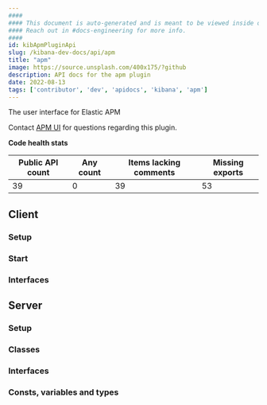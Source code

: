 ```yaml
---
####
#### This document is auto-generated and is meant to be viewed inside our experimental, new docs system.
#### Reach out in #docs-engineering for more info.
####
id: kibApmPluginApi
slug: /kibana-dev-docs/api/apm
title: "apm"
image: https://source.unsplash.com/400x175/?github
description: API docs for the apm plugin
date: 2022-08-13
tags: ['contributor', 'dev', 'apidocs', 'kibana', 'apm']
---
```


The user interface for Elastic APM

Contact [APM UI](https://github.com/orgs/elastic/teams/apm-ui) for questions regarding this plugin.

**Code health stats**

| Public API count  | Any count | Items lacking comments | Missing exports |
|-------------------|-----------|------------------------|-----------------|
| 39 | 0 | 39 | 53 |

## Client

### Setup
<DocDefinitionList data={[apmObj.client.setup]}/>

### Start
<DocDefinitionList data={[apmObj.client.start]}/>

### Interfaces
<DocDefinitionList data={apmObj.client.interfaces}/>

## Server

### Setup
<DocDefinitionList data={[apmObj.server.setup]}/>

### Classes
<DocDefinitionList data={apmObj.server.classes}/>

### Interfaces
<DocDefinitionList data={apmObj.server.interfaces}/>

### Consts, variables and types
<DocDefinitionList data={apmObj.server.misc}/>

